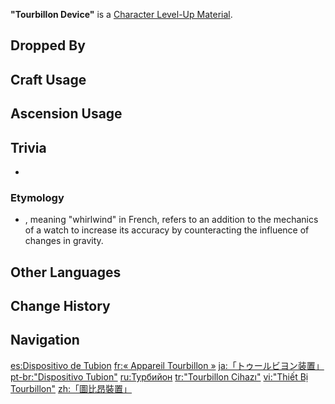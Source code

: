 {{Item Infobox
|title        = "Tour&shy;bil&shy;lon De&shy;vice"
|id           = 113052
|image        = Item "Tourbillon Device".png
|type         = Character Level-Up Materials
|group        = Normal Boss Drops
|invCategory  = Character Development Items
|quality      = 4
|description  = The core component of the Experimental Field Generator.<br>A precision-machined mechanical component that counteracts the effects of gravity via high-speed rotation. The revolution speed is so fast that it is almost impossible to capture with the naked eye.<br>Throughout its long history, the [[Fontaine Research Institute of Kinetic Energy Engineering]] has always warred against a flood that once washed countless lives away, and may yet cover the earth and sky one day far in the future, searching for a means to survive.<br>[[Arkhium]], with its immense energetic potential and power to shatter the shackles of the earth, was once considered the key to the gate of salvation.
|source1      = Dropped by Lv. 30+ [[Experimental Field Generator]]
}}
'''"Tourbillon Device"''' is a [[Character Level-Up Material]].

==Dropped By==
{{Dropped By|level=30}}

==Craft Usage==
{{Craft Usage}}

==Ascension Usage==
{{Ascension Usage}}

==Trivia==
* {{Mail Attachments by Category List}}
===Etymology===
* {{fr|{{w|Tourbillon}}}}, meaning "whirlwind" in French, refers to an addition to the mechanics of a watch {{w|escapement}} to increase its accuracy by counteracting the influence of changes in gravity.

==Other Languages==
{{Other Languages
|en       = "Tourbillon Device"
|zhs      = 「图比昂装置」
|zhs_rm   = 
|zht      = 「圖比昂裝置」
|zht_rm   = 
|zh_tl    = 
|ja       = 「トゥールビヨン装置」
|ja_rm    = "Tuurubiyon Souchi"
|ja_tl    = 
|ko       = 「투르비용 장치」
|ko_rm    = 
|ko_tl    = "Tourbillon Device"
|es       = Dispositivo de Tubion
|es_tl    = Tubion Device
|fr       = «&nbsp;Appareil Tourbillon&nbsp;»
|fr_tl    = "Whirlwind Device"
|ru       = Турбийон
|ru_tl    = Tourbillon
|th       = "Tubion Device"
|vi       = "Thiết Bị Tourbillon"
|vi_tl    = "Tourbillon Device"
|de       = „Tourbillon-Apparat“
|de_tl    = "Tourbillon Apparatus"
|id       = "Tourbillon Device"
|pt       = "Dispositivo Tubion"
|pt_tl    = 
|tr       = "Tourbillon Cihazı"
|tr_tl    = "Tourbillon Device"
|it       = "Dispositivo di Tubion"
|it_tl    = "Tubion Device"
}}

==Change History==
{{Change History|4.1}}

==Navigation==
{{Development Item Navbox|Character Level-Up Materials}}

[[es:Dispositivo de Tubion]]
[[fr:« Appareil Tourbillon »]]
[[ja:「トゥールビヨン装置」]]
[[pt-br:"Dispositivo Tubion"]]
[[ru:Турбийон]]
[[tr:"Tourbillon Cihazı"]]
[[vi:"Thiết Bị Tourbillon"]]
[[zh:「圖比昂裝置」]]